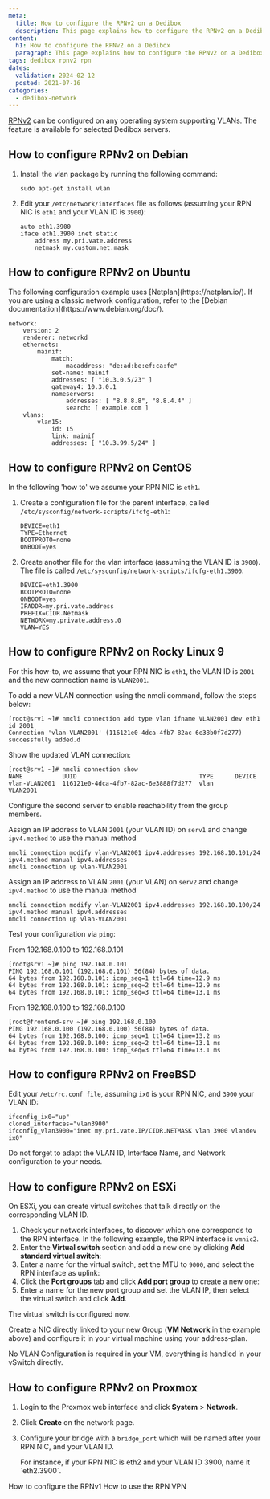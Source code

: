 ```yaml
---
meta:
  title: How to configure the RPNv2 on a Dedibox
  description: This page explains how to configure the RPNv2 on a Dedibox
content:
  h1: How to configure the RPNv2 on a Dedibox
  paragraph: This page explains how to configure the RPNv2 on a Dedibox
tags: dedibox rpnv2 rpn
dates:
  validation: 2024-02-12
  posted: 2021-07-16
categories:
  - dedibox-network
---
```


[RPNv2](/dedibox-network/rpn/concepts/#rpn-v2) can be configured on any operating system supporting VLANs. The feature is available for selected Dedibox servers.

## How to configure RPNv2 on Debian

1. Install the vlan package by running the following command:
    ```
    sudo apt-get install vlan
    ```
2. Edit your `/etc/network/interfaces` file as follows (assuming your RPN NIC is `eth1` and your VLAN ID is `3900`):
    ```
    auto eth1.3900
    iface eth1.3900 inet static
        address my.pri.vate.address
        netmask my.custom.net.mask
    ```

## How to configure RPNv2 on Ubuntu

<Message type="note">
  The following configuration example uses [Netplan](https://netplan.io/). If you are using a classic network configuration, refer to the [Debian documentation](https://www.debian.org/doc/).
</Message>

```
network:
    version: 2
    renderer: networkd
    ethernets:
        mainif:
            match:
                macaddress: "de:ad:be:ef:ca:fe"
            set-name: mainif
            addresses: [ "10.3.0.5/23" ]
            gateway4: 10.3.0.1
            nameservers:
                addresses: [ "8.8.8.8", "8.8.4.4" ]
                search: [ example.com ]
    vlans:
        vlan15:
            id: 15
            link: mainif
            addresses: [ "10.3.99.5/24" ]
```

## How to configure RPNv2 on CentOS

In the following 'how to' we assume your RPN NIC is `eth1`.

1. Create a configuration file for the parent interface, called `/etc/sysconfig/network-scripts/ifcfg-eth1`:
    ```
    DEVICE=eth1
    TYPE=Ethernet
    BOOTPROTO=none
    ONBOOT=yes
    ```
2. Create another file for the vlan interface (assuming the VLAN ID is `3900`). The file is called `/etc/sysconfig/network-scripts/ifcfg-eth1.3900`:
    ```
    DEVICE=eth1.3900
    BOOTPROTO=none
    ONBOOT=yes
    IPADDR=my.pri.vate.address
    PREFIX=CIDR.Netmask
    NETWORK=my.private.address.0
    VLAN=YES
    ```
## How to configure RPNv2 on Rocky Linux 9

For this how-to, we assume that your RPN NIC is `eth1`, the VLAN ID is `2001` and the new connection name is `VLAN2001`.

To add a new VLAN connection using the nmcli command, follow the steps below:

```
[root@srv1 ~]# nmcli connection add type vlan ifname VLAN2001 dev eth1 id 2001
Connection 'vlan-VLAN2001' (116121e0-4dca-4fb7-82ac-6e38b0f7d277) successfully added.d
```

Show the updated VLAN connection:

```
[root@srv1 ~]# nmcli connection show 
NAME           UUID                                  TYPE      DEVICE   
vlan-VLAN2001  116121e0-4dca-4fb7-82ac-6e3888f7d277  vlan      VLAN2001
```

Configure the second server to enable reachability from the group members.

Assign an IP address to VLAN `2001` (your VLAN ID) on `serv1` and change `ipv4.method` to use the manual method

```
nmcli connection modify vlan-VLAN2001 ipv4.addresses 192.168.10.101/24 ipv4.method manual ipv4.addresses
nmcli connection up vlan-VLAN2001
```

Assign an IP address to VLAN `2001` (your VLAN) on `serv2` and change `ipv4.method` to use the manual method

```
nmcli connection modify vlan-VLAN2001 ipv4.addresses 192.168.10.100/24 ipv4.method manual ipv4.addresses
nmcli connection up vlan-VLAN2001
```

Test your configuration via `ping`:

From 192.168.0.100 to 192.168.0.101

```
[root@srv1 ~]# ping 192.168.0.101
PING 192.168.0.101 (192.168.0.101) 56(84) bytes of data.
64 bytes from 192.168.0.101: icmp_seq=1 ttl=64 time=12.9 ms
64 bytes from 192.168.0.101: icmp_seq=2 ttl=64 time=12.9 ms
64 bytes from 192.168.0.101: icmp_seq=3 ttl=64 time=13.1 ms
```

From 192.168.0.100 to 192.168.0.100

```
[root@frontend-srv ~]# ping 192.168.0.100
PING 192.168.0.100 (192.168.0.100) 56(84) bytes of data.
64 bytes from 192.168.0.100: icmp_seq=1 ttl=64 time=13.2 ms
64 bytes from 192.168.0.100: icmp_seq=2 ttl=64 time=13.1 ms
64 bytes from 192.168.0.100: icmp_seq=3 ttl=64 time=13.1 ms
```

## How to configure RPNv2 on FreeBSD

Edit your `/etc/rc.conf file`, assuming `ix0` is your RPN NIC, and `3900` your VLAN ID:

```
ifconfig_ix0="up"
cloned_interfaces="vlan3900"
ifconfig_vlan3900="inet my.pri.vate.IP/CIDR.NETMASK vlan 3900 vlandev ix0"
```

Do not forget to adapt the VLAN ID, Interface Name, and Network configuration to your needs.

## How to configure RPNv2 on ESXi

On ESXi, you can create virtual switches that talk directly on the corresponding VLAN ID.

1. Check your network interfaces, to discover which one corresponds to the RPN interface. In the following example, the RPN interface is `vmnic2`.
    <Lightbox src ="scaleway_esxi_interfaces.webp" />
2. Enter the **Virtual switch** section and add a new one by clicking **Add standard virtual switch**:
    <Lightbox src="scaleway_esxi_vswitch.webp" />
3. Enter a name for the virtual switch, set the MTU to `9000`, and select the RPN interface as uplink:
    <Lightbox src="scaleway_esxi_rpn.webp" />
4. Click the **Port groups** tab and click **Add port group** to create a new one:
    <Lightbox src="scaleway_esxi_port_group.webp" />
5. Enter a name for the new port group and set the VLAN IP, then select the virtual switch and click **Add**.
    <Lightbox src="scaleway_esxi_vlan.webp" />

The virtual switch is configured now.

Create a NIC directly linked to your new Group (**VM Network** in the example above) and configure it in your virtual machine using your address-plan. 

<Message type="tip">
  No VLAN Configuration is required in your VM, everything is handled in your vSwitch directly.
</Message>

## How to configure RPNv2 on Proxmox

1. Login to the Proxmox web interface and click **System** > **Network**.
2. Click **Create** on the network page.
3. Configure your bridge with a `bridge_port` which will be named after your RPN NIC, and your VLAN ID.
    <Lightbox src="scaleway_proxmox_rpn.webp" />

    <Message type="tip">
      For instance, if your RPN NIC is eth2 and your VLAN ID 3900, name it `eth2.3900`.
    </Message>


<Navigation title="See also">
  <PreviousButton to="/dedibox-network/rpn/how-to/configure-rpnv1">How to configure the RPNv1</PreviousButton>
  <NextButton to="/dedibox-network/rpn/how-to/use-rpn-vpn/">How to use the RPN VPN</NextButton>
</Navigation>